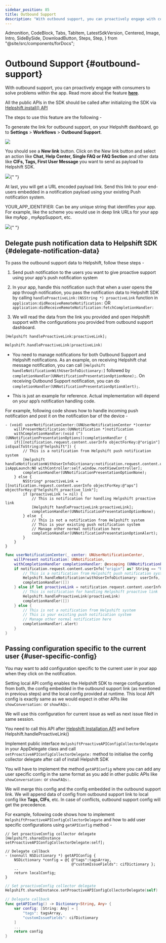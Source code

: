 ```yaml
---
sidebar_position: 85
title: Outbound Support
description: "With outbound support, you can proactively engage with consumers to solve problems within the app. Read more about the feature **[here](https://support.helpshift.com/hc/faq/1163-outbound-support-create-outbound-support-link)**."
---
```


  Admonition,
  CodeBlock,
  Tabs,
  TabItem,
  LatestSdkVersion,
  Centered,
  Image,
  Intro,
  SideBySide,
  DownloadButton,
  Steps,
  Step,
} from "@site/src/components/forDocs";

# Outbound Support {#outbound-support}

<Intro>

With outbound support, you can proactively engage with consumers to solve problems within the app. Read more about the feature **[here](https://support.helpshift.com/hc/faq/1163-outbound-support-create-outbound-support-link)**.

</Intro>

<Admonition type="info" title="Note">

All the public APIs in the SDK should be called after initializing the SDK via [Helpshift.install() API](/sdkx_ios/getting-started#start-using)

</Admonition>

The steps to use this feature are the following -

To generate the link for outbound support, on your Helpshift dashboard, go to **Settings** > **Workflows** > **Outbound Support**.

![](/static/books/helpshiftx/outbound-support.png)

You should see a **New link** button. Click on the New link button and select an action like **Chat, Help Center, Single FAQ or FAQ Section** and other data like **CIFs, Tags, First User Message** you want to send as payload to Helpshift SDK.

<Image src="/static/books/helpshiftx/generate-link-box.png" width="full" />{" "}

At last, you will get a URL encoded payload link. Send this link to your end-users embedded in a notification payload using your existing Push notification system.

YOUR_APP_IDENTIFIER: Can be any unique string that identifies your app. For example, like the scheme you would use in deep link URLs for your app like myApp , myAppSupport, etc.

<Image src="/static/books/helpshiftx/proactive-link.png" width="full" />{" "}

## Delegate push notification data to Helpshift SDK {#delegate-notification-data}

To pass the outbound support data to Helpshift, follow these steps -

1. Send push notification to the users you want to give proactive support using your app's push notification system

2. In your app, handle this notification such that when a user opens the app through notification, you pass the notification data to Helpshift SDK by calling `handleProactiveLink:(NSString *) proactiveLink` function in `application:didReceiveRemoteNotification:` OR `application:didReceiveRemoteNotification:fetchCompletionHandler:`

3. We will read the data from the link you provided and open Helpshift support with the configurations you provided from outbound support dashboard.

<Tabs groupId="ios-languages">

<TabItem value="Objective-C" label="Objective-C">

```objc
[Helpshift handleProactiveLink:proactiveLink];
```

</TabItem>
<TabItem value="Swift" label="Swift">

```swift
Helpshift.handleProactiveLink(proactiveLink)
```

</TabItem>

</Tabs>

<Admonition type="danger" title="Important">

- You need to manage notifications for both Outbound Support and Helpshift notifications. As an example, on receiving Helpshift chat message notification, you can call `[Helpshift handleNotificationWithUserInfoDictionary:]` followed by `completionHandler(UNNotificationPresentationOptionNone);`. On receiving Outbound Support notification, you can do `completionHandler(UNNotificationPresentationOptionAlert);`.

- This is just an example for reference. Actual implementation will depend on your app’s notification handling code.

</Admonition>

For example, following code shows how to handle incoming push notification and post it on the notification bar of the device -

<Tabs groupId="ios-languages">

<TabItem value="Objective-C" label="Objective-C">

```objc
- (void) userNotificationCenter:(UNUserNotificationCenter *)center
    willPresentNotification:(UNNotification *)notification
    withCompletionHandler:(void (^)(UNNotificationPresentationOptions))completionHandler {
    if([[notification.request.content.userInfo objectForKey:@"origin"] isEqualToString:@"helpshift"]) {
        // This is a notification from Helpshift push notification system
        [Helpshift handleNotificationWithUserInfoDictionary:notification.request.content.userInfo isAppLaunch:NO withController:self.window.rootViewController];
        completionHandler(UNNotificationPresentationOptionNone);
    } else {
        NSString* proactiveLink = [[notification.request.content.userInfo objectForKey:@"aps"] objectForKey:@"helpshift_proactive_link"];
        if (proactiveLink != nil) {
            // This is notification for handling Helpshift proactive link
            [Helpshift handleProactiveLink:proactiveLink];
            completionHandler(UNNotificationPresentationOptionNone);
        } else  {
            // This is not a notification from Helpshift system
            // This is your existing push notification system
            // Manage other normal notification here
            completionHandler(UNNotificationPresentationOptionAlert);
        }
    }
}
```

</TabItem>
<TabItem value="Swift" label="Swift">

```swift
func userNotificationCenter(_ center: UNUserNotificationCenter,
    willPresent notification: UNNotification,
    withCompletionHandler completionHandler: @escaping (UNNotificationPresentationOptions) -> Void) {
    if notification.request.content.userInfo["origin"] as? String == "helpshift" {
        // This is a notification from Helpshift push notification system
        Helpshift.handleNotification(withUserInfoDictionary: userInfo, isAppLaunch: false, with: rootViewController)
        completionHandler([])
    } else if let proactiveLink = notification.request.content.userInfo["aps"]["helpshift_proactive_link"] as? String {
        // This is notification for handling Helpshift proactive link
        Helpshift.handleProactiveLink(proactiveLink)
        completionHandler([])
    } else {
        // This is not a notification from Helpshift system
        // This is your existing push notification system
        // Manage other normal notification here
        completionHandler(.alert)
    }
}
```

</TabItem>

</Tabs>

## Passing configuration specific to the current user {#user-specific-config}

You may want to add configuration specific to the current user in your app when they click on the notification.

Setting local API config enables the Helpshift SDK to merge configuration from both, the config embedded in the outbound support link (as mentioned in previous steps) and the local config provided at runtime. This local API config is exactly same as we would expect in other APIs like `showConversation:` or `showFAQs:`.

We will use this configuration for current issue as well as next issue filed in same session.

<Admonition type="info" title="Note">

You need to call this API after [Helpshift Installation API](/sdkx_ios/getting-started#start-using) and before Helpshift.handleProactiveLink()

</Admonition>

Implement public interface `HelpshiftProactiveAPIConfigCollectorDelegate` in your AppDelegate class and call `setProactiveAPIConfigCollectorDelegate:` method to initialise the config collector delegate after call of install Helpshift SDK

You will have to implement the method `getAPIConfig` where you can add any user specific config in the same format as you add in other public APIs like `showConversation:` or `showFAQs:`.

We will merge this config and the config embedded in the outbound support link. We will append data of config from outbound support link to local config like **Tags, CIFs**, etc. In case of conflicts, outbound support config will get the precedence.

For example, following code shows how to implement `HelpshiftProactiveAPIConfigCollectorDelegate` and how to add user specific configurations using `getAPIConfig` method -

<Tabs groupId="ios-languages">

<TabItem value="Objective-C" label="Objective-C">

```objc
// Set proactiveConfig collector delegate
[Helpshift.sharedInstance setProactiveAPIConfigCollectorDelegate:self];

// Delegate callback
- (nonnull NSDictionary *) getAPIConfig {
    NSDictionary *config = @{ @"tags":tagsArray,
                              @"customIssueFields": cifDictionary };
    ..
    return localConfig;
}
```

</TabItem>
<TabItem value="Swift" label="Swift">

```swift
// Set proactiveConfig collector delegate
Helpshift.sharedInstance.setProactiveAPIConfigCollectorDelegate(self)

// Delegate callback
func getAPIConfig() -> Dictionary<String, Any> {
    var config: [String: Any] = [
        "tags": tagsArray,
        "customIssueFields": cifDictionary
    ]
    ...
    return config
}
```

</TabItem>

</Tabs>
